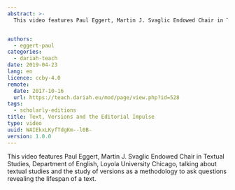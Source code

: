 ```yaml
---
abstract: >-
  This video features Paul Eggert, Martin J. Svaglic Endowed Chair in Textual Studies, Department of English, Loyola University Chicago, talking about textual studies and the study of versions as a methodology to ask questions revealing the lifespan of a text.


authors:
  - eggert-paul
categories:
  - dariah-teach
date: 2019-04-23
lang: en
licence: ccby-4.0
remote:
  date: 2017-10-16
  url: https://teach.dariah.eu/mod/page/view.php?id=528
tags:
  - scholarly-editions
title: Text, Versions and the Editorial Impulse
type: video
uuid: WAIEkxLKyfTdgKm--l0B-
version: 1.0.0
---
```


This video features Paul Eggert, Martin J. Svaglic Endowed Chair in Textual Studies, Department of English, Loyola University Chicago, talking about textual studies and the study of versions as a methodology to ask questions revealing the lifespan of a text.

<VideoCard
  title="DH in Practice"
  subtitle="Text, Versions, and the Editorial Impulse"
  id="eT8R8yW8Oi4"
  image="/assets/images/cms/resources/text-versions-and-the-editorial-impulse/paul-eggert.png"
/>
